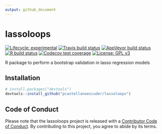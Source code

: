 ```yaml
---
output: github_document
---
```


# lassoloops

<!-- badges: start -->
[![Lifecycle: experimental](https://img.shields.io/badge/lifecycle-experimental-orange.svg)](https://www.tidyverse.org/lifecycle/#experimental)
[![Travis build status](https://travis-ci.com/pcastellanoescuder/lassoloops.svg?branch=master)](https://travis-ci.com/pcastellanoescuder/lassoloops)
[![AppVeyor build status](https://ci.appveyor.com/api/projects/status/github/pcastellanoescuder/lassoloops?branch=master&svg=true)](https://ci.appveyor.com/project/pcastellanoescuder/lassoloops)
[![R build status](https://github.com/pcastellanoescuder/lassoloops/workflows/R-CMD-check/badge.svg)](https://github.com/pcastellanoescuder/lassoloops/actions)
[![Codecov test coverage](https://codecov.io/gh/pcastellanoescuder/lassoloops/branch/master/graph/badge.svg)](https://codecov.io/gh/pcastellanoescuder/lassoloops?branch=master)
[![License: GPL v3](https://img.shields.io/badge/License-GPLv3-blue.svg)](https://www.gnu.org/licenses/gpl-3.0)
<!-- badges: end -->

R package to perform a bootstrap validation in lasso regression models

## Installation

```r
# install.packages("devtools")
devtools::install_github("pcastellanoescuder/lassoloops")
```

## Code of Conduct

Please note that the lassoloops project is released with a [Contributor Code of Conduct](https://contributor-covenant.org/version/2/0/CODE_OF_CONDUCT.html). By contributing to this project, you agree to abide by its terms.

